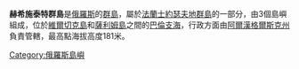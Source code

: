 '''赫希施泰特群島'''是[[俄羅斯|俄羅斯]]的[[群島|群島]]，屬於[[法蘭士約瑟夫地群島|法蘭士約瑟夫地群島]]的一部分，由3個島嶼組成，位於[[維爾切克島|維爾切克島]]和[[薩利姆島|薩利姆島]]之間的[[巴倫支海|巴倫支海]]，行政方面由[[阿爾漢格爾斯克州|阿爾漢格爾斯克州]]負責管轄，最高點海拔高度181米。

[[Category:俄羅斯島嶼|Category:俄羅斯島嶼]]
{{Russia-geo-stub}}